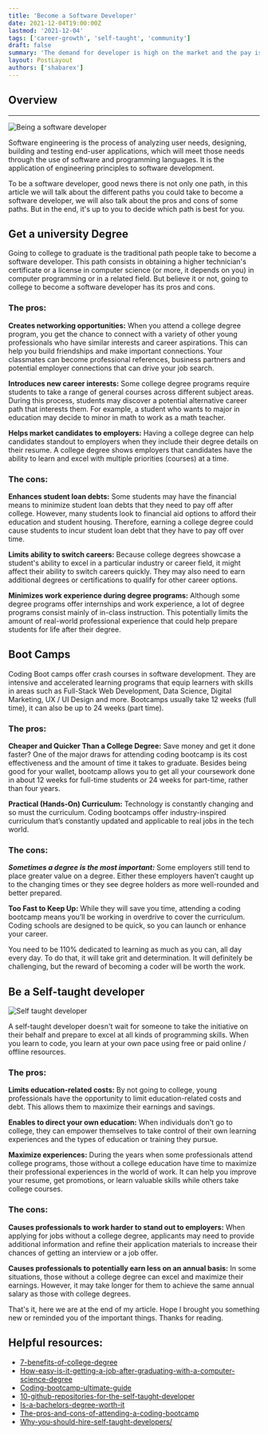 ```yaml
---
title: 'Become a Software Developer'
date: 2021-12-04T19:00:00Z
lastmod: '2021-12-04'
tags: ['career-growth', 'self-taught', 'community']
draft: false
summary: 'The demand for developer is high on the market and the pay is incredible. Making a career as software developer must be a choice to consider seriously. In this post I show to become one'
layout: PostLayout
authors: ['shabarex']
---
```


## Overview

<TOCInline toc={props.toc} exclude="Overview" toHeading={3} />

---

![Being a software developer](/static/images/posts/become_software_developer/viva_the_IT.png)

Software engineering is the process of analyzing user needs, designing, building and testing end-user applications, which will meet those needs through the use of software and programming languages. It is the application of engineering principles to software development.

To be a software developer, good news there is not only one path, in this article we will talk about the different paths you could take to become a software developer, we will also talk about the pros and cons of some paths. But in the end, it's up to you to decide which path is best for you.

## Get a university Degree

Going to college to graduate is the traditional path people take to become a software developer.
This path consists in obtaining a higher technician's certificate or a license in computer science (or more, it depends on you) in computer programming or in a related field. But believe it or not, going to college to become a software developer has its pros and cons.

### The pros:

**Creates networking opportunities:**
When you attend a college degree program, you get the chance to connect with a variety of other young professionals who have similar interests and career aspirations. This can help you build friendships and make important connections. Your classmates can become professional references, business partners and potential employer connections that can drive your job search.

**Introduces new career interests:**
Some college degree programs require students to take a range of general courses across different subject areas. During this process, students may discover a potential alternative career path that interests them. For example, a student who wants to major in education may decide to minor in math to work as a math teacher.

**Helps market candidates to employers:**
Having a college degree can help candidates standout to employers when they include their degree details on their resume. A college degree shows employers that candidates have the ability to learn and excel with multiple priorities (courses) at a time.

### The cons:

**Enhances student loan debts:**
Some students may have the financial means to minimize student loan debts that they need to pay off after college. However, many students look to financial aid options to afford their education and student housing. Therefore, earning a college degree could cause students to incur student loan debt that they have to pay off over time.

**Limits ability to switch careers:**
Because college degrees showcase a student's ability to excel in a particular industry or career field, it might affect their ability to switch careers quickly. They may also need to earn additional degrees or certifications to qualify for other career options.

**Minimizes work experience during degree programs:**
Although some degree programs offer internships and work experience, a lot of degree programs consist mainly of in-class instruction. This potentially limits the amount of real-world professional experience that could help prepare students for life after their degree.

## Boot Camps

Coding Boot camps offer crash courses in software development. They are intensive and accelerated learning programs that equip learners with skills in areas
such as Full-Stack Web Development, Data Science, Digital Marketing, UX / UI Design and more.
Bootcamps usually take 12 weeks (full time), it can also be up to 24 weeks (part time).

### The pros:

**Cheaper and Quicker Than a College Degree:**
Save money and get it done faster? One of the major draws for attending coding bootcamp is its cost effectiveness and the amount of time it takes to graduate.
Besides being good for your wallet, bootcamp allows you to get all your coursework done in about 12 weeks for full-time students or 24 weeks for part-time, rather than four years.

**Practical (Hands-On) Curriculum:**
Technology is constantly changing and so must the curriculum. Coding bootcamps offer industry-inspired curriculum that’s constantly updated and applicable to real jobs in the tech world.

### The cons:

**_Sometimes a degree is the most important:_**
Some employers still tend to place greater value on a degree. Either these employers haven’t caught up to the changing times or they see degree holders as more well-rounded and better prepared.

**Too Fast to Keep Up:**
While they will save you time, attending a coding bootcamp means you’ll be working in overdrive to cover the curriculum. Coding schools are designed to be quick, so you can launch or enhance your career.

You need to be 110% dedicated to learning as much as you can, all day every day. To do that, it will take grit and determination. It will definitely be challenging, but the reward of becoming a coder will be worth the work.

## Be a Self-taught developer

![Self taught developer](/static/images/posts/become_software_developer/self-taught-developer.jpg)

A self-taught developer doesn't wait for someone to take the initiative on their behalf and prepare to excel at all kinds of programming skills. When you learn to code, you learn at your own pace using free or paid online / offline resources.

### The pros:

**Limits education-related costs:**
By not going to college, young professionals have the opportunity to limit education-related costs and debt. This allows them to maximize their earnings and savings.

**Enables to direct your own education:**
When individuals don't go to college, they can empower themselves to take control of their own learning experiences and the types of education or training they pursue.

**Maximize experiences:**
During the years when some professionals attend college programs, those without a college education have time to maximize their professional experiences in the world of work. It can help you improve your resume, get promotions, or learn valuable skills while others take college courses.

### The cons:

**Causes professionals to work harder to stand out to employers:**
When applying for jobs without a college degree, applicants may need to provide additional information and refine their application materials to increase their chances of getting an interview or a job offer.

**Causes professionals to potentially earn less on an annual basis:**
In some situations, those without a college degree can excel and maximize their earnings. However, it may take longer for them to achieve the same annual salary as those with college degrees.

That's it, here we are at the end of my article. Hope I brought you something new or reminded you of the important things. Thanks for reading.

## Helpful resources:

- [7-benefits-of-college-degree](https://www.edsmart.org/7-benefits-of-college-degree/)
- [How-easy-is-it-getting-a-job-after-graduating-with-a-computer-science-degree](https://www.quora.com/How-easy-is-it-getting-a-job-after-graduating-with-a-computer-science-degree)
- [Coding-bootcamp-ultimate-guide](https://www.coursereport.com/coding-bootcamp-ultimate-guide#codingbootcamp)
- [10-github-repositories-for-the-self-taught-developer](https://betterprogramming.pub/10-github-repositories-for-the-self-taught-developer-c8b69b052ba4)
- [Is-a-bachelors-degree-worth-it](https://www.northeastern.edu/bachelors-completion/news/is-a-bachelors-degree-worth-it/)
- [The-pros-and-cons-of-attending-a-coding-bootcamp](https://www.thatsoftwaredude.com/content/8943/the-pros-and-cons-of-attending-a-coding-bootcamp)
- [Why-you-should-hire-self-taught-developers/](https://www.codingame.com/work/blog/tech-recruiting/why-you-should-hire-self-taught-developers/)
